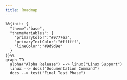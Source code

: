 ```yaml
---
title: Roadmap
---
```


```mermaid
%%{init: {
  "theme":"base",
  "themeVariables": {
    "primaryColor":"#9777ea",
    "primaryTextColor":"#ffffff",
    "lineColor":"#9d9d9e"
  }
}}%%
graph TD
  alpha("Alpha Release") --> linux("Linux Support")
  linux --> docs("Documentation Command")
  docs --> test("Final Test Phase")
```
